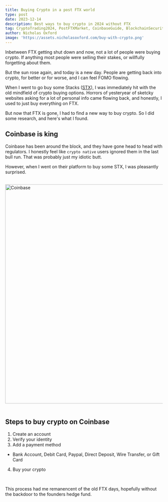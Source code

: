 ```yaml
---
title: Buying Crypto in a post FTX world 
type: post
date: 2023-12-14
description: Best ways to buy crypto in 2024 without FTX
tag: CryptoTrading2024, PostFTXMarket, CoinbaseGuide, BlockchainSecurity, DigitalAssets, InvestingInCrypto, DecentralizedFinance, CryptoExchanges, SafeCryptoInvestment, CryptocurrencyTrends, DigitalCurrencyEducation, CryptoRegulations, BlockchainTechnology, CryptocurrencyPlatforms, RiskManagementCrypto
author: Nicholas Oxford
image: 'https://assets.nicholasoxford.com/buy-with-crypto.png'
---
```


Inbetween FTX getting shut down and now, not a lot of people were buying crypto. If anything most people were selling their stakes, or willfully forgetting about them. 

But the sun rose again, and today is a new day. People are getting back into crypto, for better or for worse, and I can feel FOMO flowing.

When I went to go buy some Stacks ([STX](https://www.coinbase.com/price/stacks)), I was immediately hit with the old mindfield of crypto buying options. Horrors of yesteryear of sketcky websites asking for a lot of personal info came flowing back, and honestly, I used to just buy everything on FTX.

But now that FTX is gone, I had to find a new way to buy crypto. So I did some research, and here's what I found.

## Coinbase is king 

Coinbase has been around the block, and they have gone head to head with regulators. I honestly feel like `crypto native` users ignored them in the last bull run. That was probably just my idiotic butt. 

However, when I went on their platform to buy some STX, I was pleasantly surprised. 

<br/>
<div className="w-full flex justify-center">
<img src="https://assets.nicholasoxford.com/coinbase.png" alt="Coinbase" width="700"/>
</div>

<br/>

## Steps to buy crypto on Coinbase

1. Create an account
2. Verify your identity
3. Add a payment method
- Bank Account, Debit Card, Paypal, Direct Deposit, Wire Transfer, or Gift Card
4. Buy your crypto

<br/>

This process had me remanencent of the old FTX days, hopefully without the backdoor to the founders hedge fund. 